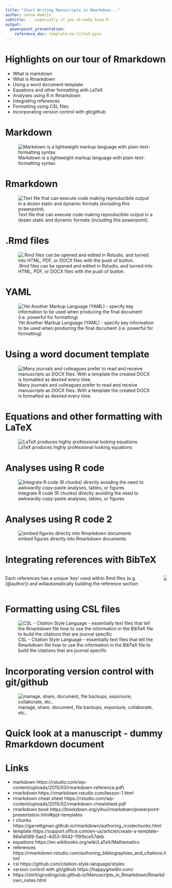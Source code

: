 ```yaml
---
title: "Start Writing Manuscripts in Rmarkdown..."
author: Jenna Hamlin
subtitle: ...especially if you already know R
output:
  powerpoint_presentation:
    reference_doc: template-no-title3.pptx
---
```


# Highlights on our tour of Rmarkdown

* What is markdown
* What is Rmarkdown 
* Using a word document template
* Equations and other formatting with LaTeX
* Analyses using R in Rmarkdown
* Integrating references
* Formatting using CSL files
* Incorporating version control with git/github

# Markdown

![Markdown is a lightweight markup language with plain-text-formatting syntax.](/Users/jennahamlin/Desktop/GiGte/images/markdownCheatSheet.png)

# Rmarkdown

![Text file that can execute code making reproducibile output in a dozen static and dynamic formats (including this powerpoint).](/Users/jennahamlin/Desktop/GiGte/images/Rmarkdown.open.png)

# .Rmd files

![.Rmd files can be opened and edited in Rstudio, and turned into HTML, PDF, or DOCX files with the push of button.](/Users/jennahamlin/Desktop/GiGte/images/Rmd.output.png)

# YAML 

![Yet Another Markup Language (YAML) - specify key information to be used when producing the final document (i.e. powerful for formatting)](/Users/jennahamlin/Desktop/GiGte/images/yamlImage.png)

# Using a word document template

![Many journals and colleagues prefer to read and receive manuscripts as DOCX files. With a template the created DOCX is formatted as desired every time.](/Users/jennahamlin/Desktop/GiGte/images/docxTemplate.png)

# Equations and other formatting with LaTeX

![LaTeX produces highly professional looking equations](/Users/jennahamlin/Desktop/GiGte/images/latexImage.png)

# Analyses using R code 

![Integrate R code (R chunks) directly avoiding the need to awkwardly copy-paste analyses, tables, or figures](/Users/jennahamlin/Desktop/GiGte/images/integrateRCode.png)

# Analyses using R code 2

![embed figures directly into Rmarkdown documents](/Users/jennahamlin/Desktop/GiGte/images/rCodeChunks.png)

# Integrating references with BibTeX

:::::::::::::: {.columns}
::: {.column}
Each references has a unique ‘key’ used within Rmd files (e.g. [@author]) and willautomatically building the reference section
:::
::: {.column}
![](/Users/jennahamlin/Desktop/GiGte/images/refsBib.png)
:::
::::::::::::::

# Formatting using CSL files

![CSL - Citation Style Language - essentially text files that tell the Rmarkdown file how to use the information in the BibTeX file to build the citations that are journal specific](/Users/jennahamlin/Desktop/GiGte/images/cslPage.png)


# Incorporating version control with git/github

![manage, share, document, file backups, exporsure, collaborate, etc..](/Users/jennahamlin/Desktop/GiGte/images/gitImage.png)


# Quick look at a manuscript - dummy Rmarkdown document

# Links 
* markdown https://rstudio.com/wp-content/uploads/2015/03/rmarkdown-reference.pdf)
* rmarkdown https://rmarkdown.rstudio.com/lesson-1.html
* rmarkdown cheat sheet https://rstudio.com/wp-content/uploads/2015/02/rmarkdown-cheatsheet.pdf
* rmarkdown book https://bookdown.org/yihui/rmarkdown/powerpoint-presentation.html#ppt-templates
* r chunks https://garrettgman.github.io/rmarkdown/authoring_rcodechunks.html
* template https://support.office.com/en-us/article/create-a-template-86a1d089-5ae2-4d53-9042-1191bce57deb
* equations https://en.wikibooks.org/wiki/LaTeX/Mathematics
* references https://rmarkdown.rstudio.com/authoring_bibliographies_and_citations.html
* csl https://github.com/citation-style-language/styles
* version control with git/github https://happygitwithr.com/
* https://stirlingcodingclub.github.io/Manuscripts_in_Rmarkdown/Rmarkdown_notes.html
